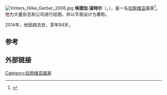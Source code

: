 [[File:Vinters_Hilke_Gerber_2006.jpg|thumb]]
'''埃德加·温特尔'''（{{lang|en|'''Edgars Vinters'''}}，{{bd|1919年|9月22日|2014年|4月29日|catIdx=Vinters}}），是一名[[拉脱维亚|拉脱维亚]]画家<ref>{{cite web |author=DELFI |url=http://www.delfi.lv/kultura/news/art/muziba-aizgajis-gleznotajs-edgars-vinters.d?id=44444586 |title=Mūžībā aizgājis gleznotājs Edgars Vinters - DELFI |publisher=Delfi.lv |date= |accessdate=2014-05-01 |archive-date=2016-03-03 |archive-url=https://web.archive.org/web/20160303201449/http://www.delfi.lv/kultura/news/art/muziba-aizgajis-gleznotajs-edgars-vinters.d?id=44444586 |dead-url=no }}</ref>。他为大量杂志和公司进行绘图，并以平面设计为著称。

2014年，他因病去世，享年94岁。

==参考==
{{reflist}}

==外部链接==
{{commonscat-inline}}

{{DEFAULTSORT:Vinetrs, Edgars}}
[[Category:拉脱维亚画家|Category:拉脱维亚画家]]